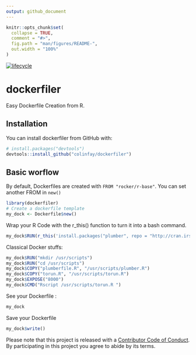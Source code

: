 ```yaml
---
output: github_document
---
```


<!-- README.md is generated from README.Rmd. Please edit that file -->

```r
knitr::opts_chunk$set(
  collapse = TRUE,
  comment = "#>",
  fig.path = "man/figures/README-",
  out.width = "100%"
)
```

  [![lifecycle](https://img.shields.io/badge/lifecycle-experimental-orange.svg)](https://www.tidyverse.org/lifecycle/#experimental)


# dockerfiler

Easy Dockerfile Creation from R.

## Installation

You can install dockerfiler from GitHub with:

```r
# install.packages("devtools")
devtools::install_github("colinfay/dockerfiler")
```

## Basic worflow 

By default, Dockerfiles are created with `FROM "rocker/r-base"`.
You can set another FROM in `new()`

```r
library(dockerfiler)
# Create a dockerfile template
my_dock <- Dockerfile$new()
```

Wrap your R Code with the r_this() function to turn it into a bash command.

```r
my_dock$RUN(r_this('install.packages("plumber", repo = "http://cran.irsn.fr/")'))
```

Classical Docker stuffs:

```r
my_dock$RUN("mkdir /usr/scripts")
my_dock$RUN("cd /usr/scripts")
my_dock$COPY("plumberfile.R", "/usr/scripts/plumber.R")
my_dock$COPY("torun.R", "/usr/scripts/torun.R")
my_dock$EXPOSE("8000")
my_dock$CMD("Rscript /usr/scripts/torun.R ")
```

See your Dockerfile : 

```r
my_dock
```

Save your Dockerfile 

```r
my_dock$write()
```

Please note that this project is released with a [Contributor Code of Conduct](CODE_OF_CONDUCT.md).
By participating in this project you agree to abide by its terms.
